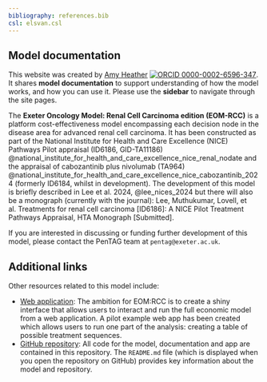 ```yaml
---
bibliography: references.bib
csl: elsvan.csl
---
```


## Model documentation

This website was created by [Amy Heather](https://github.com/amyheather) [![ORCID 0000-0002-6596-347](images/ORCIDiD_icon16x16.png)](https://orcid.org/0000-0002-6596-3479). It shares **model documentation** to support understanding of how the model works, and how you can use it. Please use the **sidebar** to navigate through the site pages.

The **Exeter Oncology Model: Renal Cell Carcinoma edition (EOM-RCC)** is a platform cost-effectiveness model encompassing each decision node in the disease area for advanced renal cell carcinoma. It has been constructed as part of the National Institute for Health and Care Excellence (NICE) Pathways Pilot appraisal (ID6186, GID-TA11186) @national_institute_for_health_and_care_excellence_nice_renal_nodate and the appraisal of cabozantinib plus nivolumab (TA964) @national_institute_for_health_and_care_excellence_nice_cabozantinib_2024 (formerly ID6184, whilst in development). The development of this model is briefly described in Lee et al. 2024, @lee_nices_2024 but there will also be a monograph (currently with the journal): Lee, Muthukumar, Lovell, et al. Treatments for renal cell carcinoma [ID6186]: A NICE Pilot Treatment Pathways Appraisal, HTA Monograph [Submitted].

If you are interested in discussing or funding further development of this model, please contact the PenTAG team at `pentag@exeter.ac.uk`.

## Additional links

Other resources related to this model include:

* [Web application](https://amyheather.shinyapps.io/shinyapp/): The ambition for EOM:RCC is to create a shiny interface that allows users to interact and run the full economic model from a web application. A pilot example web app has been created which allows users to run one part of the analysis: creating a table of possible treatment sequences.
* [GitHub repository](https://github.com/nice-digital/NICE-model-repo): All code for the model, documentation and app are contained in this repository. The `README.md` file (which is displayed when you open the repository on GitHub) provides key information about the model and repository.
